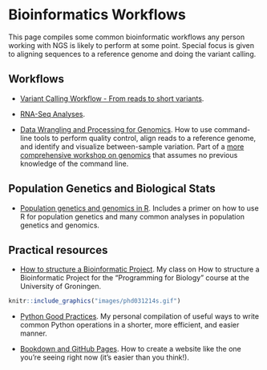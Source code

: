 # Bioinformatics Workflows

This page compiles some common bioinformatic workflows any person working with NGS is likely to perform at some point. Special focus is given to aligning sequences to a reference genome and doing the variant calling.

## Workflows

* [Variant Calling Workflow - From reads to short variants ](https://nbisweden.github.io/workshop-ngsintro/2105/lab_vc.html).

* [RNA-Seq Analyses](https://nbisweden.github.io/workshop-ngsintro/2105/lab_rnaseq.html).

* [Data Wrangling and Processing for Genomics](https://datacarpentry.org/wrangling-genomics/). How to use command-line tools to perform quality control, align reads to a reference genome, and identify and visualize between-sample variation. Part of a [more comprehensive workshop on genomics](https://datacarpentry.org/genomics-workshop/) that assumes no previous knowledge of the command line.

## Population Genetics and Biological Stats

* [Population genetics and genomics in R](https://grunwaldlab.github.io/Population_Genetics_in_R/index.html). Includes a primer on how to use R for population genetics and many common analyses in population genetics and genomics.

## Practical resources
* [How to structure a Bioinformatic Project](pdfs/How_to_structure_a_bioinformatics_project.pdf). My class on How to structure a Bioinformatic Project for the "Programming for Biology" course at the University of Groningen.

```r
knitr::include_graphics("images/phd031214s.gif")
```

* [Python Good Practices](websites/Python_Good_practices.html). My personal compilation of useful ways to write common Python operations in a shorter, more efficient, and easier manner.

* [Bookdown and GitHub Pages](https://www.youtube.com/watch?v=RdSmYvbQkhs). How to create a website like the one you're seeing right now (it's easier than you think!).